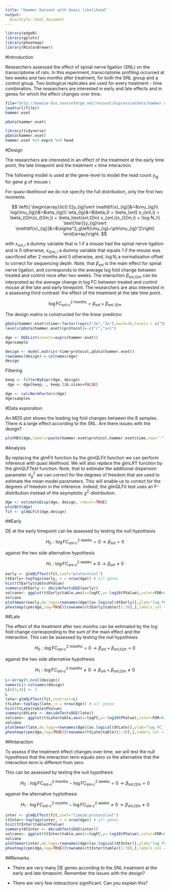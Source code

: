 ```yaml
---
title: "Hammer Dataset with Quasi likelihood"
output:
  BiocStyle::html_document
---
```



```r
library(edgeR)
library(gplots)
library(pheatmap)
library(RColorBrewer)
```

#Introduction

Researchers assessed the effect of spinal nerve ligation (SNL) on the transcriptome of rats. In this experiment, transcriptome profiling occurred at two weeks and two months after treatment, for both the SNL group and a control group. Two biological replicates are used for every treatment - time combination. The researchers are interested in early and late effects and in genes for which the effect changes over time. 

```r
file="http://bowtie-bio.sourceforge.net/recount/ExpressionSets/hammer_eset.RData"
load(url(file))
hammer.eset
```

```r
pData(hammer.eset)
````

```r
library(tidyverse)
pData(hammer.eset)
hammer.eset %>% exprs %>% head
```

#Design



The researchers are interested in an effect of the treatment at the early time point, the late timepoint and the treatment $\times$ time interaction. 

The following model is used at the gene-level to model the read count $y_{ig}$ for gene $g$ of mouse $i$.

For quasi-likelihood we do not specify the full distribution, only the first two moments. 

$$
\left\{
\begin{array}{lcl}
E[y_{ig}\vert \mathbf{x}_{ig}]&=&\mu_{ig}\\
log(\mu_{ig})&=&\eta_{ig}\\
\eta_{ig}&=&\beta_0 + \beta_{snl} x_{snl,i} + \beta_{t2m}x_{t2m,i} + \beta_\text{snl,t2m} x_{snl,i}x_{t2m,i} + \log N_i\\
\text{Var}[y_{ig}\vert \mathbf{x}_{ig}]&=&\sigma^2_g\left(\mu_{ig}+\phi\mu_{ig}^2\right)
\end{array}\right.
$$

with $x_{snl,i}$ a dummy variable that is 1 if a mouse had the spinal nerve ligation and is 0 otherwise, $x_{t2m,i}$ a dummy variable that equals 1 if the mouse was sacrificed after 2 months and 0 otherwise, and, $\log{N}_i$ a normalisation offset to correct for sequencing depth. Note, that $\beta_{snl}$ is the main effect for spinal nerve ligation, and corresponds to the average log fold change between treated and control mice after two weeks. The interaction  $\beta_\text{snl,t2m}$ can be interpreted as the average change in log FC between treated and control mouse at the late and early timepoint. The researchers are also interested in a assessing third contrast: the effect of the treatment at the late time point.

$$ \log \text{FC}^\text{2 months}_\text{snl-c}= \beta_{snl}+\beta_{snl,t2m}$$

The design matrix is constructed for the linear predictor. 

```r
pData(hammer.eset)$time<-factor(rep(c("2m","2w"),each=4),levels = c("2w","2m"))
levels(pData(hammer.eset)$protocol)<-c("c","snl")
```

```r
dge <- DGEList(counts=exprs(hammer.eset))
dge$sample
```

```r
design <- model.matrix(~time*protocol,pData(hammer.eset))
rownames(design) = colnames(dge)
design
```

Filtering
```r
keep <- filterByExpr(dge, design)
 dge <- dge[keep, , keep.lib.sizes=FALSE]
```

```r
dge <- calcNormFactors(dge)
dge$samples
```

#Data exploration

An MDS plot shows the leading log fold changes between the 8 samples. There is a large effect according to the SNL. Are there issues with the design? 

```r
plotMDS(dge,labels=paste(hammer.eset$protocol,hammer.eset$time,sep="-"),col=as.double(hammer.eset$protocol))
```

#Analysis

By replacing the glmFit function by the glmQLFit function we can perform inference with quasi likelihood. 
We will also replace the glmLRT function by the glmQLFTest function. Note, that to estimate the additional dispersion parameter $\sigma^2_g$ we can correct for the degrees of freedom that are used to estimate the mean model parameters. This will enable us to correct for the degrees of freedom in the inference. Indeed, the glmQLFit test uses an F-distribution instead of the asymptotic $\chi^2$-distribution. 

```r
dge <- estimateDisp(dge, design, robust=TRUE)  
plotBCV(dge)
fit <- glmQLFit(dge,design)
```


##Early

DE at the early timepoint can be assessed by testing the null hypothesis 

$$
H_0: \log \text{FC}^\text{2 weeks}_\text{snl-c}=0 \rightarrow \beta_\text{snl}=0
$$

against the two side alternative hypothesis

$$
H_1: \log \text{FC}^\text{2 weeks}_\text{snl-c}\neq 0 \rightarrow \beta_\text{snl}\neq0
$$

```r
early <- glmQLFTest(fit,coef="protocolsnl")
ttEarly<-topTags(early, n = nrow(dge)) # all genes
hist(ttEarly$table$PValue)
summary(dtEarly <- decideTestsDGE(early))
volcano<- ggplot(ttEarly$table,aes(x=logFC,y=-log10(PValue),color=FDR<0.05)) + geom_point() + scale_color_manual(values=c("black","red"))
volcano
plotSmear(early,de.tags=rownames(dge)[as.logical(dtEarly)],ylab="log FC_late - log FC_early")
pheatmap(cpm(dge,log=TRUE)[rownames(ttEarly$table)[1:30],],labels_col = paste(hammer.eset$protocol,hammer.eset$time,sep="-"))
```


##Late

The effect of the treatment after two months can be estimated by the log fold change corresponding to the sum of the main effect and the interaction. 
This can be assessed by testing the null hypothesis 

$$
H_0: \log \text{FC}^\text{2 months}_\text{snl-c}=0 \rightarrow \beta_\text{snl}+\beta_\text{snl,t2m}=0
$$

against the two side alternative hypothesis

$$
H_1: \log \text{FC}^\text{2 months}_\text{snl-c}\neq0 \rightarrow \beta_\text{snl}+\beta_\text{snl,t2m}\neq0
$$


```r
L<-array(0,ncol(design))
names(L)<-colnames(design)
L[c(3,4)] <- 1
L
late<-glmQLFTest(fit,contrast=L)
ttLate<-topTags(late, n = nrow(dge)) # all genes
hist(ttLate$table$PValue)
summary(dtLate <- decideTestsDGE(late))
volcano<- ggplot(ttLate$table,aes(x=logFC,y=-log10(PValue),color=FDR<0.05)) + geom_point() + scale_color_manual(values=c("black","red"))
volcano
plotSmear(late,de.tags=rownames(dge)[as.logical(dtLate)],ylab="log FC_late - log FC_early")
pheatmap(cpm(dge,log=TRUE)[rownames(ttLate$table)[1:30],],labels_col = paste(hammer.eset$protocol,hammer.eset$time,sep="-"))
```

##Interaction

To assess if the treatment effect changes over time, we will test the null hypothesis that the interaction term equals zero vs the alternative that the interaction term is different from zero.  

This can be assessed by testing the null hypothesis 

$$
H_0: \log \text{FC}^\text{2 months}_\text{snl-c}-\log \text{FC}^\text{2 weeks}_\text{snl-c}=0 \rightarrow \beta_\text{snl,t2m}=0
$$

against the alternative hyptothesis

$$
H_1: \log \text{FC}^\text{2 months}_\text{snl-c}-\log \text{FC}^\text{2 weeks}_\text{snl-c}\neq0 \rightarrow \beta_\text{snl,t2m}\neq0
$$

```r
inter <- glmQLFTest(fit,coef="time2m:protocolsnl")
ttInter<-topTags(inter, n = nrow(dge)) # all genes
hist(ttInter$table$PValue)
summary(dtInter <- decideTestsDGE(inter))
volcano<- ggplot(ttInter$table,aes(x=logFC,y=-log10(PValue),color=FDR<0.05)) + geom_point() + scale_color_manual(values=c("black","red"))
volcano
plotSmear(inter,de.tags=rownames(dge)[as.logical(dtInter)],ylab="log FC_late - log FC_early")
pheatmap(cpm(dge,log=TRUE)[rownames(ttInter$table)[1:30],],labels_col = paste(hammer.eset$protocol,hammer.eset$time,sep="-"))
```

##Remarks

- There are very many DE genes according to the SNL treatment at the early and late timepoint. Remember the issues with the design? 

- There are very few interactions significant. Can you explain this? 